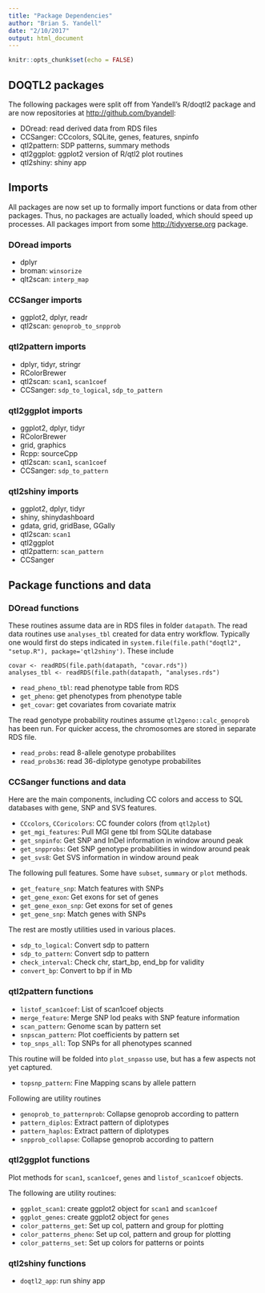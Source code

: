 ```yaml
---
title: "Package Dependencies"
author: "Brian S. Yandell"
date: "2/10/2017"
output: html_document
---
```


```r
knitr::opts_chunk$set(echo = FALSE)
```

## DOQTL2 packages

The following packages were split off from Yandell's R/doqtl2 package and are now repositories at <http://github.com/byandell>:

- DOread: read derived data from RDS files
- CCSanger: CCcolors, SQLite, genes, features, snpinfo
- qtl2pattern: SDP patterns, summary methods
- qtl2ggplot: ggplot2 version of R/qtl2 plot routines
- qtl2shiny: shiny app

## Imports

All packages are now set up to formally import functions or data from other packages. Thus, no packages are actually loaded, which should speed up processes. All packages import from some <http://tidyverse.org> package.

### DOread imports

- dplyr
- broman:   `winsorize`
- qlt2scan: `interp_map`

### CCSanger imports

- ggplot2, dplyr, readr
- qtl2scan: `genoprob_to_snpprob`

### qtl2pattern imports

- dplyr, tidyr, stringr
- RColorBrewer
- qtl2scan: `scan1`, `scan1coef`
- CCSanger: `sdp_to_logical`, `sdp_to_pattern`

### qtl2ggplot imports

- ggplot2, dplyr, tidyr
- RColorBrewer
- grid, graphics
- Rcpp: sourceCpp
- qtl2scan: `scan1`, `scan1coef`
- CCSanger: `sdp_to_pattern`

### qtl2shiny imports

- ggplot2, dplyr, tidyr
- shiny, shinydashboard
- gdata, grid, gridBase, GGally
- qtl2scan: `scan1`
- qtl2ggplot
- qtl2pattern: `scan_pattern`
- CCSanger

## Package functions and data

### DOread functions

These routines assume data are in RDS files in folder `datapath`.
The read data routines use `analyses_tbl` created for data entry workflow.
Typically one would first do steps indicated in 
`system.file(file.path("doqtl2", "setup.R"), package='qtl2shiny')`.
These include

```
covar <- readRDS(file.path(datapath, "covar.rds"))
analyses_tbl <- readRDS(file.path(datapath, "analyses.rds")
```

- `read_pheno_tbl`: read phenotype table from RDS
- `get_pheno`: get phenotypes from phenotype table
- `get_covar`: get covariates from covariate matrix

The read genotype probability routines assume `qtl2geno::calc_genoprob` has been run.
For quicker access, the chromosomes are stored in separate RDS file.

- `read_probs`: read 8-allele genotype probabilites
- `read_probs36`: read 36-diplotype genotype probabilites

### CCSanger functions and data

Here are the main components, including CC colors and access to SQL databases with gene, SNP and SVS features.

- `CCcolors`, `CCoricolors`: CC founder colors (from `qtl2plot`)
- `get_mgi_features`: Pull MGI gene tbl from SQLite database
- `get_snpinfo`: Get SNP and InDel information in window around peak
- `get_snpprobs`:	Get SNP genotype probabilities in window around peak
- `get_svs8`:	Get SVS information in window around peak

The following pull features. Some have `subset`, `summary` or `plot` methods.

- `get_feature_snp`:	Match features with SNPs
- `get_gene_exon`:	Get exons for set of genes
- `get_gene_exon_snp`:	Get exons for set of genes
- `get_gene_snp`:	Match genes with SNPs

The rest are mostly utilities used in various places. 

- `sdp_to_logical`:	Convert sdp to pattern
- `sdp_to_pattern`:	Convert sdp to pattern
- `check_interval`:	Check chr, start_bp, end_bp for validity
- `convert_bp`:	Convert to bp if in Mb

### qtl2pattern functions

- `listof_scan1coef`:	List of scan1coef objects
- `merge_feature`:	Merge SNP lod peaks with SNP feature information
- `scan_pattern`:	Genome scan by pattern set
- `snpscan_pattern`:	Plot coefficients by pattern set
- `top_snps_all`:	Top SNPs for all phenotypes scanned

This routine will be folded into `plot_snpasso` use, but has a few aspects not yet captured.

- `topsnp_pattern`:	Fine Mapping scans by allele pattern

Following are utility routines

- `genoprob_to_patternprob`:	Collapse genoprob according to pattern
- `pattern_diplos`:	Extract pattern of diplotypes
- `pattern_haplos`:	Extract pattern of diplotypes
- `snpprob_collapse`:	Collapse genoprob according to pattern

### qtl2ggplot functions

Plot methods for `scan1`, `scan1coef`, `genes` and `listof_scan1coef` objects.

The following are utility routines:

- `ggplot_scan1`: create ggplot2 object for `scan1` and `scan1coef`
- `ggplot_genes`: create ggplot2 object for `genes`
- `color_patterns_get`:	Set up col, pattern and group for plotting
- `color_patterns_pheno`:	Set up col, pattern and group for plotting
- `color_patterns_set`:	Set up colors for patterns or points

### qtl2shiny functions

- `doqtl2_app`: run shiny app
